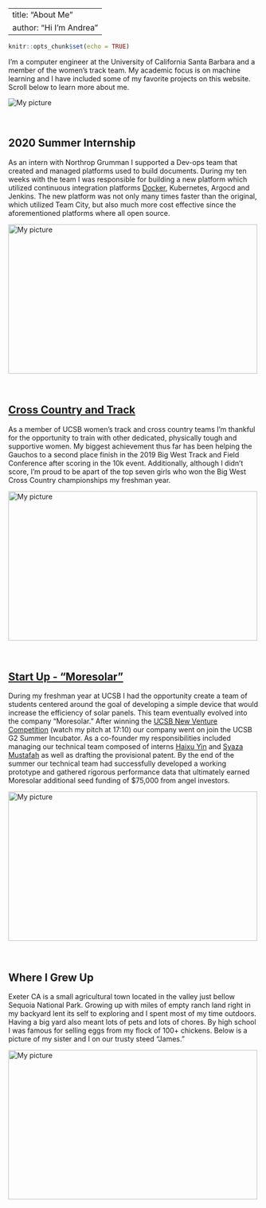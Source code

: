 
---
title: "About Me"
author: "Hi I'm Andrea"
---

```r
knitr::opts_chunk$set(echo = TRUE)
```

I'm a computer engineer at the University of California Santa Barbara and a member of the women's track team. My academic focus is on machine learning and I have included some of my favorite projects on this website. Scroll below to learn more about me. 

<img  src="img/sunset.jpg" alt="My picture" />

<br />

## 2020 Summer Internship 


As an intern with Northrop Grumman I supported a Dev-ops team that created and managed platforms used to build documents. During my ten weeks with the team I was responsible for building a new platform which utilized continuous integration platforms [Docker](https://www.docker.com/why-docker), Kubernetes, Argocd and Jenkins. The new platform was not only many times faster than the original, which utilized Team City, but also much more cost effective since the aforementioned platforms where all open source. 

<p class=".noborder">
   <img  src="img/argo-cd.jpg" alt="My picture" width ="500" height ="300" />
</p>
<br />


## [Cross Country and Track](https://ucsb.prestosports.com/sports/w-track/2020-21/bios/anez_andrea_o2fo?view=bio)
As a member of UCSB women's track and cross country teams I'm thankful for the opportunity to train with other dedicated, physically tough and supportive women. 
My biggest achievement thus far has been helping the Gauchos to a second place finish in the 2019 Big West Track and Field Conference after scoring in the 10k event. Additionally, although I didn't score, I'm proud to be apart of the top seven girls who won the Big West Cross Country championships my freshman year.

<p class=".noborder">
   <img  src="img/team.jpg" alt="My picture" width ="500" height ="300" />
</p>
<br />

## [Start Up - "Moresolar"](https://medium.com/@moresolarllc) 

During my freshman year at UCSB I had the opportunity create a team of students centered around the goal of developing a simple device that would increase the efficiency of solar panels. This team
eventually evolved into the company “Moresolar.” After winning the [UCSB New Venture Competition](https://www.youtube.com/watch?v=k4r0d9u37r0) (watch my pitch at 17:10) our company went on join the UCSB G2 Summer Incubator. As a co-founder my responsibilities included managing our technical team composed of interns [Haixu Yin](https://www.linkedin.com/in/haixu-yin-b03126b2/) and [Syaza Mustafah](https://www.linkedin.com/in/syazamustafah/) as well as drafting the provisional patent. By the end of the summer our technical team had successfully developed a working prototype and gathered rigorous performance data that ultimately earned Moresolar additional seed funding of $75,000 from angel investors.

<p class=".noborder">
   <img  src="img/solar.jpg" alt="My picture" width ="500" height ="300" />
</p>
<br />

## Where I Grew Up
Exeter CA is a small agricultural town located in the valley just bellow Sequoia National Park. Growing up with miles of empty ranch land right in my backyard lent its self to exploring and I spent most of my time outdoors. Having a big yard also meant lots of pets and lots of chores. By high school I was famous for selling eggs from my flock of 100+ chickens. Below is a picture of my sister and I on our trusty steed "James." 

<p class=".noborder">
   <img  src="img/james.jpg" alt="My picture" width ="500" height ="300" />
</p>

<style>

.column img {
  margin-top: 8px;
  vertical-align: middle;
}

.noborder img{border: white;}

.aligncenter {
    text-align: center;
}
.alignright {
  text-align: right;
}

.alignleft {
  text-align: left;
}

</style>